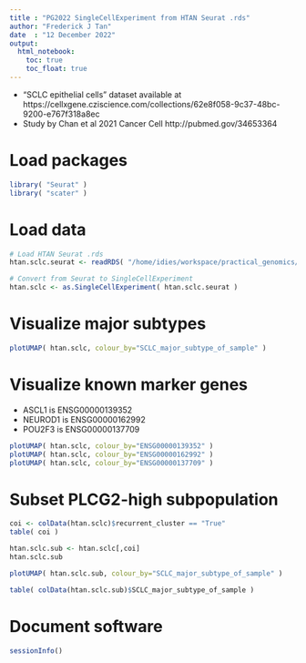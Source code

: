 ```yaml
---
title : "PG2022 SingleCellExperiment from HTAN Seurat .rds"
author: "Frederick J Tan"
date  : "12 December 2022"
output: 
  html_notebook:
    toc: true
    toc_float: true
---
```


- "SCLC epithelial cells" dataset available at https://cellxgene.cziscience.com/collections/62e8f058-9c37-48bc-9200-e767f318a8ec
- Study by Chan et al 2021 Cancer Cell http://pubmed.gov/34653364

# Load packages

```r
library( "Seurat" )
library( "scater" )
```

# Load data

```r
# Load HTAN Seurat .rds
htan.sclc.seurat <- readRDS( "/home/idies/workspace/practical_genomics/data/htan-msk-sclc.rds" )
```

```r
# Convert from Seurat to SingleCellExperiment
htan.sclc <- as.SingleCellExperiment( htan.sclc.seurat )
```

# Visualize major subtypes

```r
plotUMAP( htan.sclc, colour_by="SCLC_major_subtype_of_sample" )
```

# Visualize known marker genes

- ASCL1 is ENSG00000139352
- NEUROD1 is ENSG00000162992
- POU2F3 is ENSG00000137709

```r
plotUMAP( htan.sclc, colour_by="ENSG00000139352" )
plotUMAP( htan.sclc, colour_by="ENSG00000162992" )
plotUMAP( htan.sclc, colour_by="ENSG00000137709" )
```

# Subset PLCG2-high subpopulation

```r
coi <- colData(htan.sclc)$recurrent_cluster == "True"
table( coi )
```

```r
htan.sclc.sub <- htan.sclc[,coi]
htan.sclc.sub
```

```r
plotUMAP( htan.sclc.sub, colour_by="SCLC_major_subtype_of_sample" )
```

```r
table( colData(htan.sclc.sub)$SCLC_major_subtype_of_sample )
```

# Document software

```r
sessionInfo()
```

